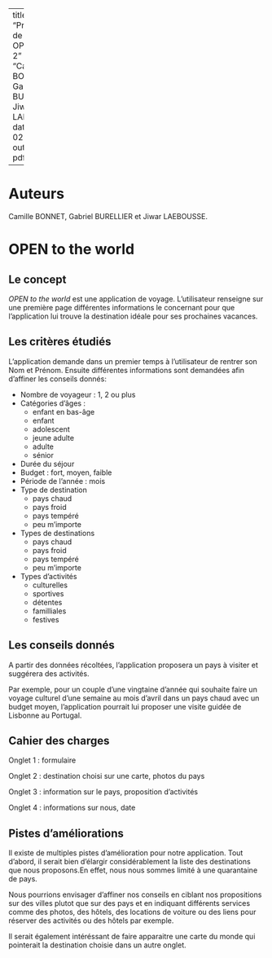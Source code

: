 
---
title: "Présentation de projet OPEN Groupe 2"
author: "Camille BONNET, Gabriel BURELLIER et Jiwar LAEBOUSSE"
date: "2024-02-12"
output: pdf_document

---

# Auteurs

Camille BONNET, Gabriel BURELLIER et Jiwar LAEBOUSSE.

# OPEN to the world

## Le concept

*OPEN to the world* est une application de voyage. L'utilisateur renseigne sur une première page différentes informations le concernant pour que l'application lui trouve la destination idéale pour ses prochaines vacances.

## Les critères étudiés

L'application demande dans un premier temps à l'utilisateur de rentrer son Nom et Prénom.
Ensuite différentes informations sont demandées afin d'affiner les conseils donnés:


-   Nombre de voyageur : 1, 2 ou plus
-   Catégories d'âges :
    -   enfant en bas-âge
    -   enfant 
    -   adolescent 
    -   jeune adulte 
    -   adulte 
    -   sénior
-   Durée du séjour
-   Budget : fort, moyen, faible
-   Période de l'année : mois
-   Type de destination
    -   pays chaud
    -   pays froid
    -   pays tempéré
    -   peu m'importe
-   Types de destinations
    -   pays chaud
    -   pays froid
    -   pays tempéré
    -   peu m'importe
-   Types d'activités 
    -   culturelles
    -   sportives
    -   détentes
    -   familliales
    -   festives

## Les conseils donnés

A partir des données récoltées, l'application proposera un pays à visiter et suggérera des activités.

Par exemple, pour un couple d'une vingtaine d'année qui souhaite faire un voyage culturel d'une semaine au mois d'avril dans un pays chaud avec un budget moyen, l'application pourrait lui proposer une visite guidée de Lisbonne au Portugal. 

## Cahier des charges

Onglet 1 : formulaire

Onglet 2 : destination choisi sur une carte, photos du pays

Onglet 3 : information sur le pays, proposition d'activités

Onglet 4 : informations sur nous, date

## Pistes d'améliorations

Il existe de multiples pistes d'amélioration pour notre application. Tout d'abord, il serait bien d'élargir considérablement la liste des destinations que nous proposons.En effet, nous nous sommes limité à une quarantaine de pays.

Nous pourrions envisager d'affiner nos conseils en ciblant nos propositions sur des villes plutot que sur des pays et en indiquant différents services comme des photos, des hôtels, des locations de voiture ou des liens pour réserver des activités ou des hôtels par exemple.

Il serait également intéréssant de faire apparaitre une carte du monde qui pointerait la destination choisie dans un autre onglet.

